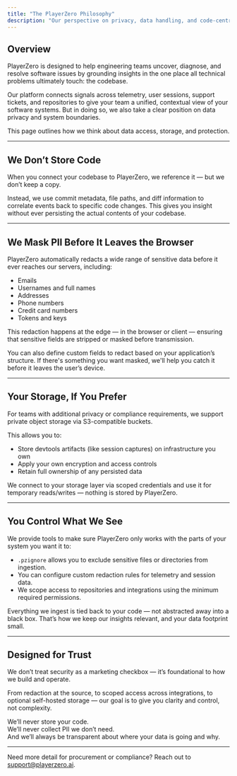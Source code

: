 ```yaml
---
title: "The PlayerZero Philosophy"
description: "Our perspective on privacy, data handling, and code-centric intelligence."
---
```


## Overview 

PlayerZero is designed to help engineering teams uncover, diagnose, and resolve software issues by grounding insights in the one place all technical problems ultimately touch: the codebase.

Our platform connects signals across telemetry, user sessions, support tickets, and repositories to give your team a unified, contextual view of your software systems. But in doing so, we also take a clear position on data privacy and system boundaries.

This page outlines how we think about data access, storage, and protection.

---

## We Don’t Store Code

When you connect your codebase to PlayerZero, we reference it — but we don’t keep a copy.

Instead, we use commit metadata, file paths, and diff information to correlate events back to specific code changes. This gives you insight without ever persisting the actual contents of your codebase.

---

## We Mask PII Before It Leaves the Browser

PlayerZero automatically redacts a wide range of sensitive data before it ever reaches our servers, including:

- Emails  
- Usernames and full names  
- Addresses  
- Phone numbers  
- Credit card numbers  
- Tokens and keys

This redaction happens at the edge — in the browser or client — ensuring that sensitive fields are stripped or masked before transmission.

You can also define custom fields to redact based on your application’s structure. If there's something you want masked, we'll help you catch it before it leaves the user’s device.

---

## Your Storage, If You Prefer

For teams with additional privacy or compliance requirements, we support private object storage via S3-compatible buckets.

This allows you to:
- Store devtools artifacts (like session captures) on infrastructure you own
- Apply your own encryption and access controls
- Retain full ownership of any persisted data

We connect to your storage layer via scoped credentials and use it for temporary reads/writes — nothing is stored by PlayerZero.

---

## You Control What We See

We provide tools to make sure PlayerZero only works with the parts of your system you want it to:

- `.pzignore` allows you to exclude sensitive files or directories from ingestion.
- You can configure custom redaction rules for telemetry and session data.
- We scope access to repositories and integrations using the minimum required permissions.

Everything we ingest is tied back to your code — not abstracted away into a black box. That’s how we keep our insights relevant, and your data footprint small.

---

## Designed for Trust

We don’t treat security as a marketing checkbox — it’s foundational to how we build and operate.

From redaction at the source, to scoped access across integrations, to optional self-hosted storage — our goal is to give you clarity and control, not complexity.

We’ll never store your code.  
We’ll never collect PII we don’t need.  
And we’ll always be transparent about where your data is going and why.

---

Need more detail for procurement or compliance? Reach out to [support@playerzero.ai](mailto:support@playerzero.ai).

